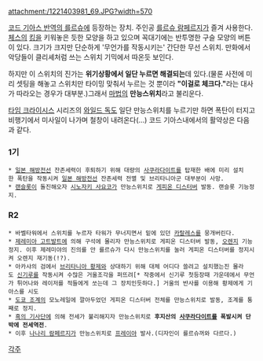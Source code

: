 attachment:/1221403981_69.JPG?width=570

[[코드 기아스 반역의 를르슈]]에 등장하는 장치. 주인공 [[를르슈 람페르지]]가 즐겨 사용한다. [[체스]]의 [[킹]]을 키워놓은 듯한 모양을 하고 있으며 꼭대기에는 반투명한 구슬 모양의 버튼이 있다. 크기가 크지만 단순하게 '무언가를 작동시키는' 간단한 무선 스위치. 만화에서 악당들이 클리셰처럼 쓰는 스위치 기믹에서 따온듯 보인다.

하지만 이 스위치의 진가는 '''위기상황에서 일단 누르면 해결되는'''데 있다.(물론 사전에 미리 셋팅을 해놓고 스위치만 타이밍 맞춰서 누르는 것 뿐이라 '''"이걸로 체크다."'''라는 대사가 따라오는 경우가 대부분.)그래서 [[마법]]의 '''만능스위치'''라고 불리운다. 

[[타임 크라이시스]] 시리즈의 [[와일드 독]]도 일단 만능스위치를 누르기만 하면 폭탄이 터지고 비행기에서 미사일이 나가며 철창이 내려온다(...) 코드 기아스내에서의 활약상은 다음과 같다.

=== 1기 === 
 * [[일본 해방전선]] 잔존세력이 후퇴하기 위해 대량의 [[사쿠라다이트]]를 탑재한 배에 미리 설치한 폭탄을 작동시켜 [[일본 해방전선]] 잔존세력 전멸 및 브리타니아군 대부분이 사망.
 * [[랜슬롯]]이 돌진해오자 [[시노자키 사요코]]가 만능스위치로 [[게피온 디스터버]] 발동. 랜슬롯 기능정지.

=== R2 === 
 * 바벨타워에서 스위치를 누르자 타워가 무너지면서 밑에 있던 [[카랄레스]]를 뭉개버린다.
 * [[제레미아 고트발트]]에 의해 구석에 몰리자 만능스위치로 게피온 디스터버 발동, [[오렌지]] 기능정지. 이후 제레미야의 진의를 안 를르슈가 다시 만능스위치를 눌러 게피온 디스터버를 정지시켜 오렌지 재기동(!?).
 * 아카샤의 검에서 [[브리타니아 황제]]와 상대하기 위해 대체 어디다 쓸려고 설치했는진 몰라도 [[신기루]]를 작동시켜 수많은 거울조각을 퍼뜨려[* 작중에서 신기루 첫등장때 가운데에서 무언가 튀어나와 레이저를 적들에게 쏘는데 그 장치인듯하다.] 거울의 반사를 이용해 황제에게 기아스를 시도
 * [[도쿄 조계]]의 모노레일에 깔아두었던 게피온 디스터버 전체를 만능스위치로 발동, 조계를 통째로 정지.
 * [[흑의 기사단]]에 의해 전세가 불리해지자 만능스위치로 '''후지산의 [[사쿠라다이트]]를 폭발시켜 단박에 전세역전'''.
 * 이후 [[나나리 람페르지]]가 만능스위치로 [[프레이야]] 발사.(디자인이 를르슈꺼와 다르다.)

[[각주]]
